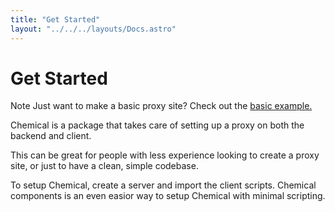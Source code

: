 ```yaml
---
title: "Get Started"
layout: "../../../layouts/Docs.astro"
---
```


# Get Started


<Alert className="not-prose">
  <Lightbulb className="h-4 w-4" />
  <AlertTitle>Note</AlertTitle>
  <AlertDescription>
    Just want to make a basic proxy site? Check out the <a className="underline" href="/docs/examples/basic">basic example.</a>
  </AlertDescription>
</Alert>

Chemical is a package that takes care of setting up a proxy on both the backend and client.

This can be great for people with less experience looking to create a proxy site,
or just to have a clean, simple codebase.

To setup Chemical, create a server and import the client scripts. Chemical components is an even easior way to setup Chemical with minimal scripting.